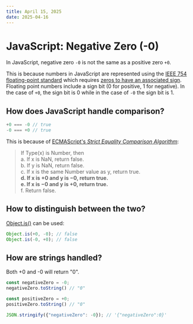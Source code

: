 ```yaml
---
title: April 15, 2025
date: 2025-04-16
---
```


# JavaScript: Negative Zero (-0)

In JavaScript, negative zero `-0` is not the same as a positive zero `+0`.

This is because numbers in JavaScript are represented using the [IEEE 754 floating-point standard](http://en.wikipedia.org/wiki/IEEE_754) which requires [zeros to have an associated sign](http://en.wikipedia.org/wiki/Signed_zero). Floating point numbers include a sign bit (0 for positive, 1 for negative). In the case of `+0`, the sign bit is 0 while in the case of `-0` the sign bit is 1.

## How does JavaScript handle comparison?

```js
+0 === -0 // true
-0 === +0 // true
```

This is because of [ECMAScript's _Strict Equality Comparison Algorithm_](https://262.ecma-international.org/6.0/#sec-strict-equality-comparison):

> If Type(x) is Number, then    
>  a. If x is NaN, return false.    
>  b. If y is NaN, return false.    
>  c. If x is the same Number value as y, return true.    
> __d. If x is +0 and y is −0, return true.__    
> __e. If x is −0 and y is +0, return true.__  
> f. Return false.

## How to distinguish between the two?

[Object.is()](https://developer.mozilla.org/en-US/docs/Web/JavaScript/Reference/Global_Objects/Object/is) can be used:

```js
Object.is(+0, -0); // false
Object.is(-0, +0); // false
```

## How are strings handled?

Both +0 and -0 will return "0".

```js
const negativeZero = -0;
negativeZero.toString() // "0"

const positiveZero = +0;
positiveZero.toString() // "0"

JSON.stringify({"negativeZero": -0}); // '{"negativeZero":0}'
```
